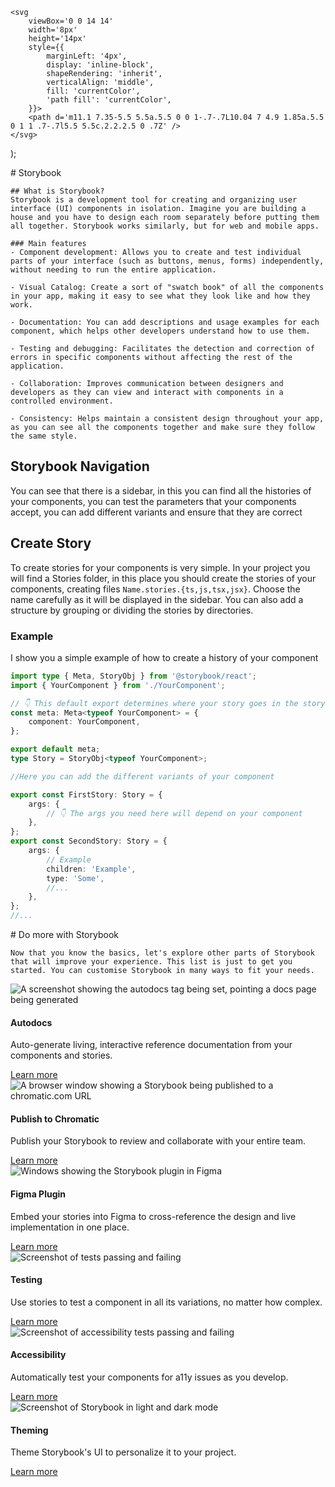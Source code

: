 

	<svg
		viewBox='0 0 14 14'
		width='8px'
		height='14px'
		style={{
			marginLeft: '4px',
			display: 'inline-block',
			shapeRendering: 'inherit',
			verticalAlign: 'middle',
			fill: 'currentColor',
			'path fill': 'currentColor',
		}}>
		<path d='m11.1 7.35-5.5 5.5a.5.5 0 0 1-.7-.7L10.04 7 4.9 1.85a.5.5 0 1 1 .7-.7l5.5 5.5c.2.2.2.5 0 .7Z' />
	</svg>
);

<Meta title='Storybook Home' />

<div className="sb-container">
  <div className='sb-section-title'>
    # Storybook

    ## What is Storybook?
    Storybook is a development tool for creating and organizing user interface (UI) components in isolation. Imagine you are building a house and you have to design each room separately before putting them all together. Storybook works similarly, but for web and mobile apps.

    ### Main features
    - Component development: Allows you to create and test individual parts of your interface (such as buttons, menus, forms) independently, without needing to run the entire application.

    - Visual Catalog: Create a sort of "swatch book" of all the components in your app, making it easy to see what they look like and how they work.

    - Documentation: You can add descriptions and usage examples for each component, which helps other developers understand how to use them.

    - Testing and debugging: Facilitates the detection and correction of errors in specific components without affecting the rest of the application.

    - Collaboration: Improves communication between designers and developers as they can view and interact with components in a controlled environment.

    - Consistency: Helps maintain a consistent design throughout your app, as you can see all the components together and make sure they follow the same style.

## Storybook Navigation

You can see that there is a sidebar, in this you can find all the histories of your components, you can test the parameters that your components accept, you can add different variants and ensure that they are correct

## Create Story

To create stories for your components is very simple. In your project you will find a Stories folder, in this place you should create the stories of your components, creating files `Name.stories.{ts,js,tsx,jsx}`.
Choose the name carefully as it will be displayed in the sidebar.
You can also add a structure by grouping or dividing the stories by directories.

### Example

I show you a simple example of how to create a history of your component

```typescript
import type { Meta, StoryObj } from '@storybook/react';
import { YourComponent } from './YourComponent';

// 👇 This default export determines where your story goes in the story list
const meta: Meta<typeof YourComponent> = {
	component: YourComponent,
};

export default meta;
type Story = StoryObj<typeof YourComponent>;

//Here you can add the different variants of your component

export const FirstStory: Story = {
	args: {
		// 👇 The args you need here will depend on your component
	},
};
export const SecondStory: Story = {
	args: {
		// Example
		children: 'Example',
		type: 'Some',
		//...
	},
};
//...
```

  </div>
</div>
<div className="sb-container">
  <div className='sb-section-title'>
    # Do more with Storybook

    Now that you know the basics, let's explore other parts of Storybook that will improve your experience. This list is just to get you started. You can customise Storybook in many ways to fit your needs.

  </div>

  <div className="sb-section">
    <div className="sb-features-grid">
      <div className="sb-grid-item">
        <Image
          width={0}
          height={0}
          style={{ width: '100%', height: 'auto' }}
          src={Docs}
          alt="A screenshot showing the autodocs tag being set, pointing a docs page being generated"
        />
        <h4 className="sb-section-item-heading">Autodocs</h4>
        <p className="sb-section-item-paragraph">Auto-generate living,
          interactive reference documentation from your components and stories.</p>
        <a
          href="https://storybook.js.org/docs/writing-docs/autodocs/?renderer=react"
          target="_blank"
        >Learn more<RightArrow /></a>
      </div>
      <div className="sb-grid-item">
        <Image
          width={0}
          height={0}
          style={{ width: '100%', height: 'auto' }}
          src={Share}
          alt="A browser window showing a Storybook being published to a chromatic.com URL"
        />
        <h4 className="sb-section-item-heading">Publish to Chromatic</h4>
        <p className="sb-section-item-paragraph">Publish your Storybook to review and collaborate with your entire team.</p>
        <a
          href="https://storybook.js.org/docs/sharing/publish-storybook/?renderer=react#publish-storybook-with-chromatic"
          target="_blank"
        >Learn more<RightArrow /></a>
      </div>
      <div className="sb-grid-item">
        <Image
          width={0}
          height={0}
          style={{ width: '100%', height: 'auto' }}
          src={FigmaPlugin}
          alt="Windows showing the Storybook plugin in Figma"
        />
        <h4 className="sb-section-item-heading">Figma Plugin</h4>
        <p className="sb-section-item-paragraph">Embed your stories into Figma to cross-reference the design and live
          implementation in one place.</p>
        <a
          href="https://storybook.js.org/docs/sharing/design-integrations/?renderer=react#embed-storybook-in-figma-with-the-plugin"
          target="_blank"
        >Learn more<RightArrow /></a>
      </div>
      <div className="sb-grid-item">
        <Image
          width={0}
          height={0}
          style={{ width: '100%', height: 'auto' }}
          src={Testing}
          alt="Screenshot of tests passing and failing"
        />
        <h4 className="sb-section-item-heading">Testing</h4>
        <p className="sb-section-item-paragraph">Use stories to test a component in all its variations, no matter how
          complex.</p>
        <a
          href="https://storybook.js.org/docs/writing-tests/?renderer=react"
          target="_blank"
        >Learn more<RightArrow /></a>
      </div>
      <div className="sb-grid-item">
        <Image
          width={0}
          height={0}
          style={{ width: '100%', height: 'auto' }}
          src={Accessibility}
          alt="Screenshot of accessibility tests passing and failing"
        />
        <h4 className="sb-section-item-heading">Accessibility</h4>
        <p className="sb-section-item-paragraph">Automatically test your components for a11y issues as you develop.</p>
        <a
          href="https://storybook.js.org/docs/writing-tests/accessibility-testing/?renderer=react"
          target="_blank"
        >Learn more<RightArrow /></a>
      </div>
      <div className="sb-grid-item">
        <Image
          width={0}
          height={0}
          style={{ width: '100%', height: 'auto' }}
          src={Theming}
          alt="Screenshot of Storybook in light and dark mode"
        />
        <h4 className="sb-section-item-heading">Theming</h4>
        <p className="sb-section-item-paragraph">Theme Storybook's UI to personalize it to your project.</p>
        <a
          href="https://storybook.js.org/docs/configure/theming/?renderer=react"
          target="_blank"
        >Learn more<RightArrow /></a>
      </div>
    </div>
  </div>
</div>

<style>
	{`
  .sb-container {
    margin-bottom: 48px;
  }

  .sb-section {
    width: 100%;
    display: flex;
    flex-direction: row;
    gap: 20px;
  }

  img {
    object-fit: cover;
  }

  .sb-section-title {
    margin-bottom: 32px;
  }

  .sb-section a:not(h1 a, h2 a, h3 a) {
    font-size: 14px;
  }

  .sb-section-item, .sb-grid-item {
    flex: 1;
    display: flex;
    flex-direction: column;
  }

  .sb-section-item-heading {
    padding-top: 20px !important;
    padding-bottom: 5px !important;
    margin: 0 !important;
  }
  .sb-section-item-paragraph {
    margin: 0;
    padding-bottom: 10px;
  }

  .sb-chevron {
    margin-left: 5px;
  }

  .sb-features-grid {
    display: grid;
    grid-template-columns: repeat(2, 1fr);
    grid-gap: 32px 20px;
  }

  .sb-socials {
    display: grid;
    grid-template-columns: repeat(4, 1fr);
  }

  .sb-socials p {
    margin-bottom: 10px;
  }

  .sb-explore-image {
    max-height: 32px;
    align-self: flex-start;
  }

  .sb-addon {
    width: 100%;
    display: flex;
    align-items: center;
    position: relative;
    background-color: #EEF3F8;
    border-radius: 5px;
    border: 1px solid rgba(0, 0, 0, 0.05);
    background: #EEF3F8;
    height: 180px;
    margin-bottom: 48px;
    overflow: hidden;
  }

  .sb-addon-text {
    padding-left: 48px;
    max-width: 240px;
  }

  .sb-addon-text h4 {
    padding-top: 0px;
  }

  .sb-addon-img {
    position: absolute;
    left: 345px;
    top: 0;
    height: 100%;
    width: 200%;
    overflow: hidden;
  }

  .sb-addon-img img {
    width: 650px;
    transform: rotate(-15deg);
    margin-left: 40px;
    margin-top: -72px;
    box-shadow: 0 0 1px rgba(255, 255, 255, 0);
    backface-visibility: hidden;
  }

  @media screen and (max-width: 800px) {
    .sb-addon-img {
      left: 300px;
    }
  }

  @media screen and (max-width: 600px) {
    .sb-section {
      flex-direction: column;
    }

    .sb-features-grid {
      grid-template-columns: repeat(1, 1fr);
    }

    .sb-socials {
      grid-template-columns: repeat(2, 1fr);
    }

    .sb-addon {
      height: 280px;
      align-items: flex-start;
      padding-top: 32px;
      overflow: hidden;
    }

    .sb-addon-text {
      padding-left: 24px;
    }

    .sb-addon-img {
      right: 0;
      left: 0;
      top: 130px;
      bottom: 0;
      overflow: hidden;
      height: auto;
      width: 124%;
    }

    .sb-addon-img img {
      width: 1200px;
      transform: rotate(-12deg);
      margin-left: 0;
      margin-top: 48px;
      margin-bottom: -40px;
      margin-left: -24px;
    }
  }
  `}
</style>
